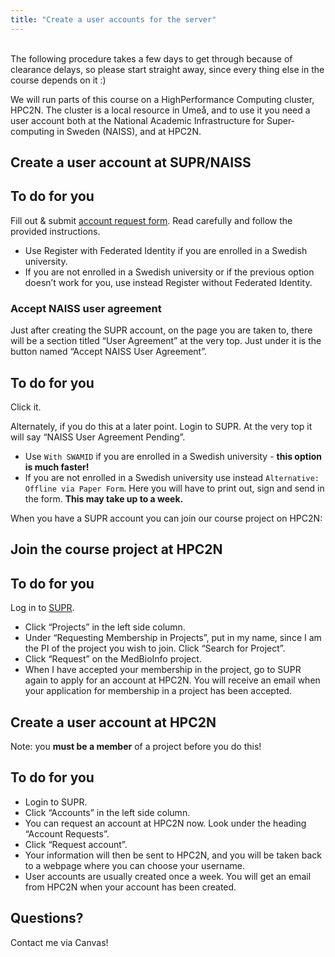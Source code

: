 ```yaml
---
title: "Create a user accounts for the server"
---
```


<br>
The following procedure takes a few days to get through because of clearance delays, so please start straight away, since every thing else in the course depends on it :)

We will run parts of this course on a HighPerformance Computing cluster, HPC2N. The cluster is a local resource in Umeå, and to use it you need a user account both at the National Academic Infrastructure for Super­computing in Sweden (NAISS), and at HPC2N. 

## Create a user account at SUPR/NAISS

::: {.callout-important}
## To do for you
Fill out & submit [account request form](https://supr.naiss.se/person/register/).
Read carefully and follow the provided instructions.
:::

::: {.callout-tip}
- Use Register with Federated Identity if you are enrolled in a Swedish university.
- If you are not enrolled in a Swedish university or if the previous option doesn't work for you, use instead Register without Federated Identity.
:::

### Accept NAISS user agreement

Just after creating the SUPR account, on the page you are taken to, there will be a section titled “User Agreement” at the very top. Just under it is the button named “Accept NAISS User Agreement”. 

::: {.callout-important}
## To do for you
Click it.
:::

Alternately, if you do this at a later point. Login to SUPR. At the very top it will say “NAISS User Agreement Pending”.

::: {.callout-tip}
- Use `With SWAMID` if you are enrolled in a Swedish university - **this option is much faster!**
- If you are not enrolled in a Swedish university use instead `Alternative: Offline via Paper Form`. Here you will have to print out, sign and send in the form. **This may take up to a week. **
:::

When you have a SUPR account you can join our course project on HPC2N:

## Join the course project at HPC2N

::: {.callout-important}
## To do for you
Log in to [SUPR](https://supr.naiss.se/). 

- Click “Projects” in the left side column.
- Under “Requesting Membership in Projects”, put in my name, since I am the PI of the project you wish to join. Click “Search for Project”.
- Click “Request” on the MedBioInfo project.
- When I have accepted your membership in the project, go to SUPR again to apply for an account at HPC2N. You will receive an email when your application for membership in a project has been accepted.
:::


## Create a user account at HPC2N

Note: you **must be a member** of a project before you do this!


::: {.callout-important}
## To do for you
- Login to SUPR.
- Click “Accounts” in the left side column.
- You can request an account at HPC2N now. Look under the heading “Account Requests”.
- Click “Request account”.
- Your information will then be sent to HPC2N, and you will be taken back to a webpage where you can choose your username.
- User accounts are usually created once a week. You will get an email from HPC2N when your account has been created.
:::

## Questions?

Contact me via Canvas!
